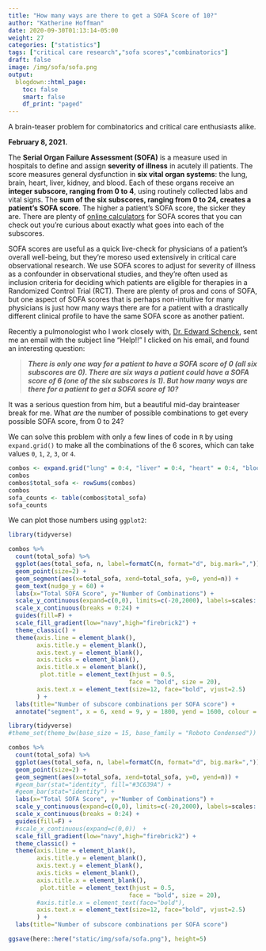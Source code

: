 ```yaml
---
title: "How many ways are there to get a SOFA Score of 10?"
author: "Katherine Hoffman"
date: 2020-09-30T01:13:14-05:00
weight: 27
categories: ["statistics"]
tags: ["critical care research","sofa scores","combinatorics"]
draft: false
image: /img/sofa/sofa.png
output: 
  blogdown::html_page:
    toc: false
    smart: false
    df_print: "paged"
---
```


A brain-teaser problem for combinatorics and critical care enthusiasts alike.

<!--more-->

**February 8, 2021.**

The **Serial Organ Failure Assessment (SOFA)** is a measure used in hospitals to define and assign **severity of illness** in acutely ill patients. The score measures general dysfunction in **six vital organ systems**: the lung, brain, heart, liver, kidney, and blood. Each of these organs receive an **integer subscore, ranging from 0 to 4**, using routinely collected labs and vital signs. The **sum of the six subscores, ranging from 0 to 24, creates a patient’s SOFA score**. The higher a patient's SOFA score, the sicker they are. There are plenty of [online calculators](https://www.mdcalc.com/sequential-organ-failure-assessment-sofa-score) for SOFA scores that you can check out you’re curious about exactly what goes into each of the subscores.

SOFA scores are useful as a quick live-check for physicians of a patient’s overall well-being, but they’re moreso used extensively in critical care observational research. We use SOFA scores to adjust for severity of illness as a confounder in observational studies, and they’re often used as inclusion criteria for deciding which patients are eligible for therapies in a Randomized Control Trial (RCT). There are plenty of pros and cons of SOFA, but one aspect of SOFA scores that is perhaps non-intuitive for many physicians is just how many ways there are for a patient with a drastically different clinical profile to have the same SOFA score as another patient.

Recently a pulmonologist who I work closely with, [Dr. Edward Schenck](https://twitter.com/edschenck), sent me an email with the subject line “Help!!”
I clicked on his email, and found an interesting question:

> ***There is only one way for a patient to have a SOFA score of 0 (all six subscores are 0). There are six ways a patient could have a SOFA score of 6 (one of the six subscores is 1). But how many ways are there for a patient to get a SOFA score of 10?***

It was a serious question from him, but a beautiful mid-day brainteaser break for me. What *are* the number of possible combinations to get every possible SOFA score, from 0 to 24?

<!-- I’ll solve this problem first using R code, then combinatorics, and finally I’ll talk about the implications this has in acute care research, including randomized clinical trials for acute-care therapies (COVID-19 included!) which use SOFA scores as an inclusion criteria. -->

We can solve this problem with only a few lines of code in `R` by using `expand.grid()` to make all the combinations of the 6 scores, which can take values `0`, `1`, `2`, `3`, or `4`.

```r
combos <- expand.grid("lung" = 0:4, "liver" = 0:4, "heart" = 0:4, "blood" = 0:4, "brain" = 0:4, "kidney" = 0:4)
combos
combos$total_sofa <- rowSums(combos)
combos
sofa_counts <- table(combos$total_sofa)
sofa_counts
```

We can plot those numbers using `ggplot2`:

```r
library(tidyverse)

combos %>%
  count(total_sofa) %>%
  ggplot(aes(total_sofa, n, label=formatC(n, format="d", big.mark=","))) +
  geom_point(size=2) +
  geom_segment(aes(x=total_sofa, xend=total_sofa, y=0, yend=n)) +
  geom_text(nudge_y = 60) +
  labs(x="Total SOFA Score", y="Number of Combinations") +
  scale_y_continuous(expand=c(0,0), limits=c(-20,2000), labels=scales::comma_format()) +
  scale_x_continuous(breaks = 0:24) +
  guides(fill=F) +
  scale_fill_gradient(low="navy",high="firebrick2") +
  theme_classic() +
  theme(axis.line = element_blank(),
        axis.title.y = element_blank(),
        axis.text.y = element_blank(),
        axis.ticks = element_blank(),
        axis.title.x = element_blank(),
         plot.title = element_text(hjust = 0.5,
                                  face = "bold", size = 20),
        axis.text.x = element_text(size=12, face="bold", vjust=2.5)
        ) +
  labs(title="Number of subscore combinations per SOFA score") + 
  annotate("segment", x = 6, xend = 9, y = 1800, yend = 1600, colour = "dodgerblue2", size=2, arrow=arrow())
```


```r
library(tidyverse)
#theme_set(theme_bw(base_size = 15, base_family = "Roboto Condensed"))

combos %>%
  count(total_sofa) %>%
  ggplot(aes(total_sofa, n, label=formatC(n, format="d", big.mark=","))) +
  geom_point(size=2) +
  geom_segment(aes(x=total_sofa, xend=total_sofa, y=0, yend=n)) +
  #geom_bar(stat="identity", fill="#3C639A") +
  #geom_bar(stat="identity") +
  labs(x="Total SOFA Score", y="Number of Combinations") +
  scale_y_continuous(expand=c(0,0), limits=c(-20,2000), labels=scales::comma_format()) +
  scale_x_continuous(breaks = 0:24) +
  guides(fill=F) +
  #scale_x_continuous(expand=c(0,0))  +
  scale_fill_gradient(low="navy",high="firebrick2") +
  theme_classic() +
  theme(axis.line = element_blank(),
        axis.title.y = element_blank(),
        axis.text.y = element_blank(),
        axis.ticks = element_blank(),
        axis.title.x = element_blank(),
         plot.title = element_text(hjust = 0.5,
                                  face = "bold", size = 20),
        #axis.title.x = element_text(face="bold"),
        axis.text.x = element_text(size=12, face="bold", vjust=2.5)
        ) +
  labs(title="Number of subscore combinations per SOFA score") 

ggsave(here::here("static/img/sofa/sofa.png"), height=5)
```

<!-- ## Solving with Combinatorics  -->

<!-- This problem is akin to rolling a five-sided dice six times and then summing the numbers. We can determine the probability of getting each total. This Wolfram Alpha article walks through the proof. -->


